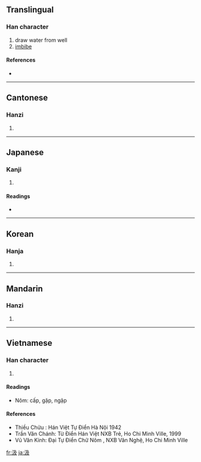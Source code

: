 ==Translingual==

===Han character===
{{Han char|rn=85|rad=水|as=04|sn=7|four=3714<sub>7</sub>|canj=水弓竹水 (ENHE)|ids=⿰[[氵]][[及]]}}

# draw water from well
# [[imbibe]]

====References====
* {{Han ref|kx=0608.030|dkj=17163|dj=1001.070|hdz=31554.010|uh=6C72|ud=27762|bh=A856|bd=43094}}

----

==Cantonese==

===Hanzi===
{{yue-hanzi|jyut=|y=kap1}}

# {{defn|Cantonese}}

----

==Japanese==

===Kanji===
{{ja-kanji|grade=|rs=水04}}

# {{defn|Japanese}}

====Readings====
* {{ja-readings|on=[[きゅう]] (kyū)|kun=[[くむ]] (kumu)}}

----

==Korean==

===Hanja===
{{ko-hanja|hangeul=급|eumhun=|rv=geup|mr=kŭp|y=kup}}

# {{defn|Korean}}

----

==Mandarin==

===Hanzi===
{{cmn-hanzi|pin=[[jí]] ([[ji2]])|wg=chi<sup>2</sup>}}

# {{defn|Mandarin}}

----

==Vietnamese==

===Han character===
{{vi-hantu|cấp}}

# {{defn|Vietnamese}}
====Readings====
* Nôm: cấp, gặp, ngập

====References====
* Thiều Chửu : Hán Việt Tự Điển  Hà Nội 1942
* Trần Văn Chánh: Từ Điển Hán Việt NXB Trẻ, Ho Chi Minh Ville, 1999
* Vũ Văn Kính: Đại Tự Điển Chữ Nôm , NXB Văn Nghệ, Ho Chi Minh Ville

[[fr:汲]]
[[ja:汲]]